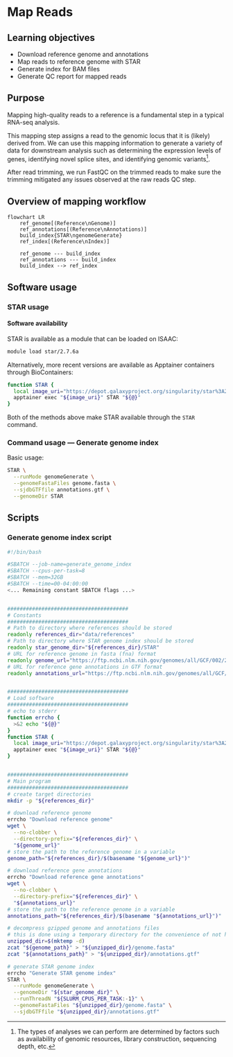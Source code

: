 # Map Reads

## Learning objectives

- Download reference genome and annotations
- Map reads to reference genome with STAR
- Generate index for BAM files
- Generate QC report for mapped reads

## Purpose

Mapping high-quality reads to a reference is a fundamental step in a typical RNA-seq analysis.

This mapping step assigns a read to the genomic locus that it is (likely) derived from.
We can use this mapping information to generate a variety of data for downstream analysis such as determining the expression levels of genes, identifying novel splice sites, and identifying genomic variants[^1].

After read trimming, we run FastQC on the trimmed reads to make sure the trimming mitigated any issues observed at the raw reads QC step.

[^1]: The types of analyses we can perform are determined by factors such as availability of genomic resources, library construction, sequencing depth, etc.

## Overview of mapping workflow

```mermaid
flowchart LR
    ref_genome[(Reference\nGenome)]
    ref_annotations[(Reference\nAnnotations)]
    build_index{STAR\ngenomeGenerate}
    ref_index[(Reference\nIndex)]

    ref_genome --- build_index
    ref_annotations --- build_index
    build_index --> ref_index
```

## Software usage

### STAR usage

#### Software availability

STAR is available as a module that can be loaded on ISAAC:

``` .bash
module load star/2.7.6a
```


Alternatively, more recent versions are available as Apptainer containers through BioContainers:

```.bash
function STAR {
  local image_uri="https://depot.galaxyproject.org/singularity/star%3A2.7.11b--h43eeafb_1"
  apptainer exec "${image_uri}" STAR "${@}"
}
```


Both of the methods above make STAR available through the `STAR` command.


### Command usage --- Generate genome index

Basic usage:

``` .bash
STAR \
  --runMode genomeGenerate \
  --genomeFastaFiles genome.fasta \
  --sjdbGTFfile annotations.gtf \
  --genomeDir STAR
```


## Scripts

### Generate genome index script

``` .bash
#!/bin/bash

#SBATCH --job-name=generate_genome_index
#SBATCH --cpus-per-task=8
#SBATCH --mem=32GB
#SBATCH --time=00-04:00:00
<... Remaining constant SBATCH flags ...>


#######################################
# Constants
#######################################
# Path to directory where references should be stored
readonly references_dir="data/references"
# Path to directory where STAR genome index should be stored
readonly star_genome_dir="${references_dir}/STAR"
# URL for reference genome in fasta (fna) format
readonly genome_url="https://ftp.ncbi.nlm.nih.gov/genomes/all/GCF/002/263/795/GCF_002263795.3_ARS-UCD2.0/GCF_002263795.3_ARS-UCD2.0_genomic.fna.gz"
# URL for reference gene annotations in GTF format
readonly annotations_url="https://ftp.ncbi.nlm.nih.gov/genomes/all/GCF/002/263/795/GCF_002263795.3_ARS-UCD2.0/GCF_002263795.3_ARS-UCD2.0_genomic.gtf.gz"


#######################################
# Load software
#######################################
# echo to stderr
function errcho {
  >&2 echo "${@}"
}
function STAR {
  local image_uri="https://depot.galaxyproject.org/singularity/star%3A2.7.11b--h43eeafb_1"
  apptainer exec "${image_uri}" STAR "${@}"
}


#######################################
# Main program
#######################################
# create target directories
mkdir -p "${references_dir}"

# download reference genome
errcho "Download reference genome"
wget \
  --no-clobber \
  --directory-prefix="${references_dir}" \
  "${genome_url}"
# store the path to the reference genome in a variable
genome_path="${references_dir}/$(basename "${genome_url}")"

# download reference gene annotations
errcho "Download reference gene annotations"
wget \
  --no-clobber \
  --directory-prefix="${references_dir}" \
  "${annotations_url}"
# store the path to the reference genome in a variable
annotations_path="${references_dir}/$(basename "${annotations_url}")"

# decompress gzipped genome and annotations files
# this is done using a temporary directory for the convenience of not having to manage uncompressed files ourselves
unzipped_dir=$(mktemp -d)
zcat "${genome_path}" > "${unzipped_dir}/genome.fasta"
zcat "${annotations_path}" > "${unzipped_dir}/annotations.gtf"

# generate STAR genome index
errcho "Generate STAR genome index"
STAR \
  --runMode genomeGenerate \
  --genomeDir "${star_genome_dir}" \
  --runThreadN "${SLURM_CPUS_PER_TASK:-1}" \
  --genomeFastaFiles "${unzipped_dir}/genome.fasta" \
  --sjdbGTFfile "${unzipped_dir}/annotations.gtf"
```
